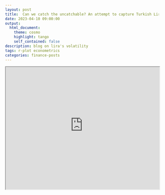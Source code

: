 ```yaml
---
layout: post
title:  Can we catch the uncatchable? An attempt to capture Turkish Lira's hypervolatility! 
date: 2023-04-10 09:00:00
output:
  html_document:
    theme: cosmo
    highlight: tango
    self_contained: false
description: blog on lira's volatility
tags: r-plot econometrics
categories: finance-posts
---
```



<div>
  <iframe src="https://a4b1055ffd40404db1ac68fcec3c3f3a.app.posit.cloud/file_show?path=%2Fcloud%2Fproject%2Flira.html" width="100%" height="400"></iframe>
</div>
